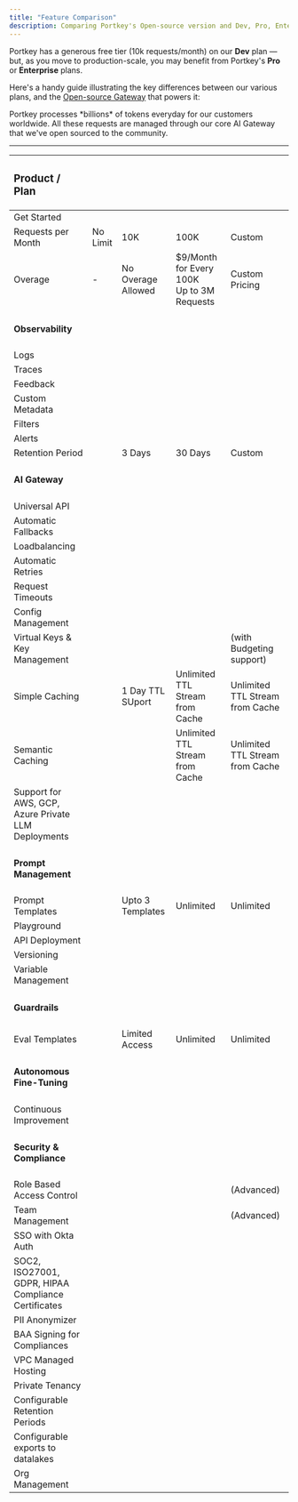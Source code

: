 ```yaml
---
title: "Feature Comparison"
description: Comparing Portkey's Open-source version and Dev, Pro, Enterprise plans.
---
```


Portkey has a generous free tier (10k requests/month) on our **Dev** plan — but, as you move to production-scale, you may benefit from Portkey's **Pro** or **Enterprise** plans.

Here's a handy guide illustrating the key differences between our various plans, and the [Open-source Gateway](https://github.com/Portkey-AI/gateway) that powers it:

<Note>
Portkey processes *billions* of tokens everyday for our customers worldwide. All these requests are managed through our core AI Gateway that we've open sourced to the community.
</Note>

---

| <h3>Product / Plan</h3>                                        | <Card horizontal="true" title="Open Source" icon="github"></Card>                                         | <Card horizontal="true" title="Dev (Free Forever)" icon="dev"></Card>                      | <Card horizontal="true" title="Pro ($49/Month)" icon="rectangle-pro" iconType="solid"></Card>                           | <Card horizontal="true" title="Enterprise (Custom)" icon="building" iconType="solid"></Card>                        |
|:--------------------------------------------------- | :---------------------------------------------------- | :---------------------------------------- | :----------------------------------------- | :------------------------------------------ |
| Get Started                                         | <Card horizontal="true" title="Run Locally" href="https://github.com/portkey-ai/gateway"></Card> | <Card title="Sign Up" href="https://app.portkey.ai/signup" horizontal="true"></Card> | <Card title="Upgrade" href="https://app.portkey.ai/signup" horizontal="true"></Card>  | <Card title="Book Call" href="https://portkey.sh/demo-20" horizontal="true"></Card> |
| Requests per Month                                  | No Limit                                             | 10K                                      | 100K                                      | Custom                                  |
| Overage                                             | -                                                    | No Overage Allowed                                   | $9/Month<br />for Every 100K<br />Up to 3M Requests | Custom Pricing                                         |
| <h4>Observability</h4>                                 |                                                      |                                          |                                           |                                            |
| Logs                                                | <Icon icon="circle-xmark" iconType="regular" />                                                    | <Icon icon="badge-check" iconType="solid" />                                        | <Icon icon="badge-check" iconType="solid" />                                         | <Icon icon="badge-check" iconType="solid" />                                            |
| Traces                                              | <Icon icon="circle-xmark" iconType="regular" />                                                    | <Icon icon="badge-check" iconType="solid" />                                        | <Icon icon="badge-check" iconType="solid" />                                         | <Icon icon="badge-check" iconType="solid" />                                            |
| Feedback                                            | <Icon icon="circle-xmark" iconType="regular" />                                                    | <Icon icon="badge-check" iconType="solid" />                                        | <Icon icon="badge-check" iconType="solid" />                                         | <Icon icon="badge-check" iconType="solid" />                                            |
| Custom Metadata                                     | <Icon icon="circle-xmark" iconType="regular" />                                                    | <Icon icon="badge-check" iconType="solid" />                                        | <Icon icon="badge-check" iconType="solid" />                                         | <Icon icon="badge-check" iconType="solid" />                                            |
| Filters                                             | <Icon icon="circle-xmark" iconType="regular" />                                                    | <Icon icon="badge-check" iconType="solid" />                                        | <Icon icon="badge-check" iconType="solid" />                                         | <Icon icon="badge-check" iconType="solid" />                                            |
| Alerts                                              | <Icon icon="circle-xmark" iconType="regular" />                                                    | <Icon icon="circle-xmark" iconType="regular" />                                        | <Icon icon="badge-check" iconType="solid" />                                         | <Icon icon="badge-check" iconType="solid" />                                            |
| Retention Period                                    | <Icon icon="circle-xmark" iconType="regular" />                                               | 3 Days                                  | 30 Days                                    | Custom                                    |
| <h4>AI Gateway</h4>                                      |                                                      |                                          |                                           |                                            |
| Universal API                                       | <Icon icon="badge-check" iconType="solid" />                                                    | <Icon icon="badge-check" iconType="solid" />                                        | <Icon icon="badge-check" iconType="solid" />                                         | <Icon icon="badge-check" iconType="solid" />                                            |
| Automatic Fallbacks                                 | <Icon icon="badge-check" iconType="solid" />                                                    | <Icon icon="badge-check" iconType="solid" />                                        | <Icon icon="badge-check" iconType="solid" />                                         | <Icon icon="badge-check" iconType="solid" />                                            |
| Loadbalancing                                       | <Icon icon="badge-check" iconType="solid" />                                                    | <Icon icon="badge-check" iconType="solid" />                                        | <Icon icon="badge-check" iconType="solid" />                                         | <Icon icon="badge-check" iconType="solid" />                                            |
| Automatic Retries                                   | <Icon icon="badge-check" iconType="solid" />                                                    | <Icon icon="badge-check" iconType="solid" />                                        | <Icon icon="badge-check" iconType="solid" />                                         | <Icon icon="badge-check" iconType="solid" />                                            |
| Request Timeouts                                    | <Icon icon="badge-check" iconType="solid" />                                                    | <Icon icon="badge-check" iconType="solid" />                                        | <Icon icon="badge-check" iconType="solid" />                                         | <Icon icon="badge-check" iconType="solid" />                                            |
| Config Management                                   | <Icon icon="circle-xmark" iconType="regular" />                                                    | <Icon icon="badge-check" iconType="solid" />                                        | <Icon icon="badge-check" iconType="solid" />                                         | <Icon icon="badge-check" iconType="solid" />                                            |
| Virtual Keys & Key Management                       | <Icon icon="circle-xmark" iconType="regular" />                                                    | <Icon icon="badge-check" iconType="solid" />                                        | <Icon icon="badge-check" iconType="solid" />                                         | <Icon icon="badge-check" iconType="solid" /> (with Budgeting support)                |
| Simple Caching                                      | <Icon icon="circle-xmark" iconType="regular" />                             | <Icon icon="badge-check" iconType="solid" />  1 Day TTL SUport      | <Icon icon="badge-check" iconType="solid" /> Unlimited TTL Stream from Cache         | <Icon icon="badge-check" iconType="solid" /> Unlimited TTL Stream from Cache         |
| Semantic Caching                                    | <Icon icon="circle-xmark" iconType="regular" />                                                    | <Icon icon="circle-xmark" iconType="regular" />      | <Icon icon="badge-check" iconType="solid" /> Unlimited TTL Stream from Cache         | <Icon icon="badge-check" iconType="solid" /> Unlimited TTL Stream from Cache         |
| Support for AWS, GCP, Azure Private LLM Deployments | <Icon icon="circle-xmark" iconType="regular" />                                                    | <Icon icon="circle-xmark" iconType="regular" />                                        | <Icon icon="circle-xmark" iconType="regular" />                                         | <Icon icon="badge-check" iconType="solid" />                                            |
| <h4>Prompt Management</h4>                               |                                                      |                                          |                                           |                                            |
| Prompt Templates                                    | <Icon icon="circle-xmark" iconType="regular" />                                  | <Icon icon="badge-check" iconType="solid" /> Upto 3 Templates                              | <Icon icon="badge-check" iconType="solid" /> Unlimited                               | <Icon icon="badge-check" iconType="solid" /> Unlimited                               |
| Playground                                          | <Icon icon="circle-xmark" iconType="regular" />                                                    | <Icon icon="badge-check" iconType="solid" />                                        | <Icon icon="badge-check" iconType="solid" />                                         | <Icon icon="badge-check" iconType="solid" />                                            |
| API Deployment                                      | <Icon icon="circle-xmark" iconType="regular" />                                                    | <Icon icon="badge-check" iconType="solid" />                                        | <Icon icon="badge-check" iconType="solid" />                                         | <Icon icon="badge-check" iconType="solid" />                                            |
| Versioning                                          | <Icon icon="circle-xmark" iconType="regular" />                                                    | <Icon icon="badge-check" iconType="solid" />                                        | <Icon icon="badge-check" iconType="solid" />                                         | <Icon icon="badge-check" iconType="solid" />                                            |
| Variable Management                                 | <Icon icon="circle-xmark" iconType="regular" />                                                    | <Icon icon="badge-check" iconType="solid" />                                        | <Icon icon="badge-check" iconType="solid" />                                         | <Icon icon="badge-check" iconType="solid" />                                            |
| <h4>Guardrails</h4>                                      |                                                      |                                          |                                           |                                            |
| Eval Templates                                      | <Icon icon="circle-xmark" iconType="regular" />                                     | <Icon icon="badge-check" iconType="solid" /> Limited Access                              | <Icon icon="badge-check" iconType="solid" /> Unlimited                               | <Icon icon="badge-check" iconType="solid" /> Unlimited                               |
| <h4>Autonomous Fine-Tuning</h4>                          |                                                      |                                          |                                           |                                            |
| Continuous Improvement                              | <Icon icon="circle-xmark" iconType="regular" />                                                    | <Icon icon="circle-xmark" iconType="regular" />                                        | <Icon icon="circle-xmark" iconType="regular" />                                         | <Icon icon="badge-check" iconType="solid" />                                            |
| <h4>Security & Compliance</h4>                           |                                                      |                                          |                                           |                                            |
| Role Based Access Control                           | <Icon icon="circle-xmark" iconType="regular" />                                                    | <Icon icon="circle-xmark" iconType="regular" />                                        | <Icon icon="badge-check" iconType="solid" />                                         | <Icon icon="badge-check" iconType="solid" /> (Advanced)                              |
| Team Management                                     | <Icon icon="circle-xmark" iconType="regular" />                                                    | <Icon icon="badge-check" iconType="solid" />                                        | <Icon icon="badge-check" iconType="solid" />                                         | <Icon icon="badge-check" iconType="solid" /> (Advanced)                              |
| SSO with Okta Auth                                  | <Icon icon="circle-xmark" iconType="regular" />                                                    | <Icon icon="circle-xmark" iconType="regular" />                                        | <Icon icon="circle-xmark" iconType="regular" />                                         | <Icon icon="badge-check" iconType="solid" />                                            |
| SOC2, ISO27001, GDPR, HIPAA Compliance Certificates | <Icon icon="circle-xmark" iconType="regular" />                                                    | <Icon icon="circle-xmark" iconType="regular" />                                        | <Icon icon="circle-xmark" iconType="regular" />                                         | <Icon icon="badge-check" iconType="solid" />                                            |
| PII Anonymizer                                      | <Icon icon="circle-xmark" iconType="regular" />                                                    | <Icon icon="circle-xmark" iconType="regular" />                                        | <Icon icon="circle-xmark" iconType="regular" />                                         | <Icon icon="badge-check" iconType="solid" />                                            |
| BAA Signing for Compliances                         | <Icon icon="circle-xmark" iconType="regular" />                                                    | <Icon icon="circle-xmark" iconType="regular" />                                        | <Icon icon="circle-xmark" iconType="regular" />                                         | <Icon icon="badge-check" iconType="solid" />                                            |
| VPC Managed Hosting                                 | <Icon icon="circle-xmark" iconType="regular" />                                                    | <Icon icon="circle-xmark" iconType="regular" />                                        | <Icon icon="circle-xmark" iconType="regular" />                                         | <Icon icon="badge-check" iconType="solid" />                                            |
| Private Tenancy                                     | <Icon icon="circle-xmark" iconType="regular" />                                                    | <Icon icon="circle-xmark" iconType="regular" />                                        | <Icon icon="circle-xmark" iconType="regular" />                                         | <Icon icon="badge-check" iconType="solid" />                                            |
| Configurable Retention Periods                      | <Icon icon="circle-xmark" iconType="regular" />                                                    | <Icon icon="circle-xmark" iconType="regular" />                                        | <Icon icon="circle-xmark" iconType="regular" />                                         | <Icon icon="badge-check" iconType="solid" />                                            |
| Configurable exports to datalakes                   | <Icon icon="circle-xmark" iconType="regular" />                                                    | <Icon icon="circle-xmark" iconType="regular" />                                        | <Icon icon="circle-xmark" iconType="regular" />                                         | <Icon icon="badge-check" iconType="solid" />                                            |
| Org Management                   | <Icon icon="circle-xmark" iconType="regular" />                                                    | <Icon icon="circle-xmark" iconType="regular" />                                        | <Icon icon="circle-xmark" iconType="regular" />                                         | <Icon icon="badge-check" iconType="solid" />                                            |
